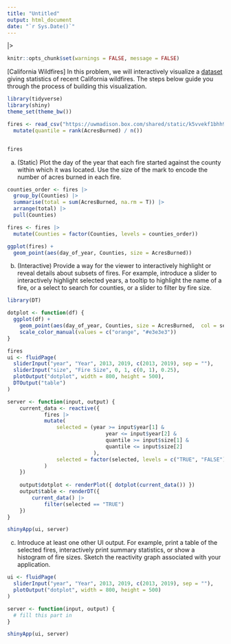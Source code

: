 ```yaml
---
title: "Untitled"
output: html_document
date: "`r Sys.Date()`"
---
```

|>

```r
knitr::opts_chunk$set(warnings = FALSE, message = FALSE)
```

[California Wildfires] In this problem, we will interactively visualize a
[dataset](https://uwmadison.box.com/shared/static/k5vvekf1bhh9e16qb9s66owygc70t7dm.csv)
giving statistics of recent California wildfires. The steps below guide you
through the process of building this visualization.

```r
library(tidyverse)
library(shiny)
theme_set(theme_bw())

fires <- read_csv("https://uwmadison.box.com/shared/static/k5vvekf1bhh9e16qb9s66owygc70t7dm.csv") |>
  mutate(quantile = rank(AcresBurned) / n())


fires
```
    
a. (Static) Plot the day of the year that each fire started against the
county within which it was located. Use the size of the mark to encode the
number of acres burned in each fire.

```r
counties_order <- fires |>
  group_by(Counties) |>
  summarise(total = sum(AcresBurned, na.rm = T)) |>
  arrange(total) |>
  pull(Counties)

fires <- fires |>
  mutate(Counties = factor(Counties, levels = counties_order))

ggplot(fires) +
  geom_point(aes(day_of_year, Counties, size = AcresBurned))
```

b. (Interactive) Provide a way for the viewer to interactively highlight or
reveal details about subsets of fires. For example, introduce a slider to
interactively highlight selected years, a tooltip to highlight the name of a
fire, or a select to search for counties, or a slider to filter by fire
size.

```r
library(DT)

dotplot <- function(df) {
  ggplot(df) +
    geom_point(aes(day_of_year, Counties, size = AcresBurned,  col = selected)) +
    scale_color_manual(values = c("orange", "#e3e3e3"))
}

fires
ui <- fluidPage(
  sliderInput("year", "Year", 2013, 2019, c(2013, 2019), sep = ""),
  sliderInput("size", "Fire Size", 0, 1, c(0, 1), 0.25),
  plotOutput("dotplot", width = 800, height = 500),
  DTOutput("table") 
)

server <- function(input, output) {
    current_data <- reactive({
            fires |>
            mutate(
                selected = (year >= input$year[1] & 
                                year <= input$year[2] &
                                quantile >= input$size[1] & 
                                quantile <= input$size[2]
                            ),
                selected = factor(selected, levels = c("TRUE", "FALSE"))
            )
    })
 
    output$dotplot <- renderPlot({ dotplot(current_data()) })
    output$table <- renderDT({
        current_data() |>
            filter(selected == "TRUE")
    })
}

shinyApp(ui, server)
```

c. Introduce at least one other UI output. For example, print a table of the
selected fires, interactively print summary statistics, or show a histogram
of fire sizes. Sketch the reactivity graph associated with your application.

```r
ui <- fluidPage(
  sliderInput("year", "Year", 2013, 2019, c(2013, 2019), sep = ""),
  plotOutput("dotplot", width = 800, height = 500)
)

server <- function(input, output) {
  # fill this part in
}

shinyApp(ui, server)
```
